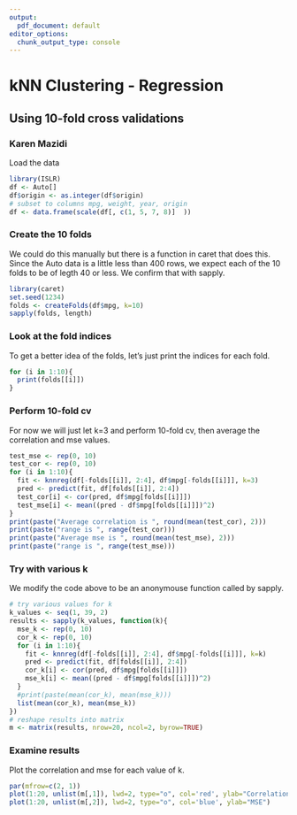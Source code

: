 ```yaml
---
output:
  pdf_document: default
editor_options: 
  chunk_output_type: console
---
```

# kNN Clustering - Regression
## Using 10-fold cross validations
### Karen Mazidi

Load the data

```r
library(ISLR)
df <- Auto[]
df$origin <- as.integer(df$origin)
# subset to columns mpg, weight, year, origin
df <- data.frame(scale(df[, c(1, 5, 7, 8)]  ))
```

### Create the 10 folds

We could do this manually but there is a function in caret that does this. Since the Auto data is a little less than 400 rows, we expect each of the 10 folds to be of legth 40 or less. We confirm that with sapply.


```r
library(caret)
set.seed(1234)
folds <- createFolds(df$mpg, k=10)
sapply(folds, length)
```

### Look at the fold indices

To get a better idea of the folds, let's just print the indices for each fold.

```r
for (i in 1:10){
  print(folds[[i]])
}
```

### Perform 10-fold cv

For now we will just let k=3 and perform 10-fold cv, then average the correlation and mse values.

```r
test_mse <- rep(0, 10)
test_cor <- rep(0, 10)
for (i in 1:10){
  fit <- knnreg(df[-folds[[i]], 2:4], df$mpg[-folds[[i]]], k=3)
  pred <- predict(fit, df[folds[[i]], 2:4])
  test_cor[i] <- cor(pred, df$mpg[folds[[i]]])
  test_mse[i] <- mean((pred - df$mpg[folds[[i]]])^2)
}
print(paste("Average correlation is ", round(mean(test_cor), 2)))
print(paste("range is ", range(test_cor)))
print(paste("Average mse is ", round(mean(test_mse), 2)))
print(paste("range is ", range(test_mse)))
```

### Try with various k

We modify the code above to be an anonymouse function called by sapply.  


```r
# try various values for k
k_values <- seq(1, 39, 2)
results <- sapply(k_values, function(k){
  mse_k <- rep(0, 10)
  cor_k <- rep(0, 10)
  for (i in 1:10){
    fit <- knnreg(df[-folds[[i]], 2:4], df$mpg[-folds[[i]]], k=k)
    pred <- predict(fit, df[folds[[i]], 2:4])
    cor_k[i] <- cor(pred, df$mpg[folds[[i]]])
    mse_k[i] <- mean((pred - df$mpg[folds[[i]]])^2)
  }
  #print(paste(mean(cor_k), mean(mse_k)))
  list(mean(cor_k), mean(mse_k))
})
# reshape results into matrix
m <- matrix(results, nrow=20, ncol=2, byrow=TRUE)
```


### Examine results

Plot the correlation and mse for each value of k.

```r
par(mfrow=c(2, 1))
plot(1:20, unlist(m[,1]), lwd=2, type="o", col='red', ylab="Correlation")
plot(1:20, unlist(m[,2]), lwd=2, type="o", col='blue', ylab="MSE")

```
